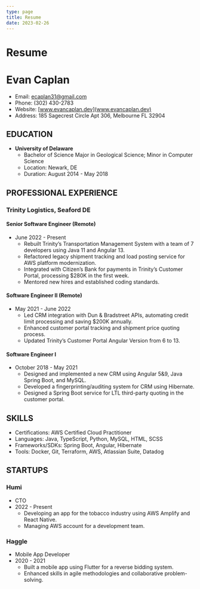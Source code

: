 ```yaml
---
type: page
title: Resume
date: 2023-02-26
---
```


# Resume
# Evan Caplan
- Email: ecaplan31@gmail.com
- Phone: (302) 430-2783
- Website: [www.evancaplan.dev](www.evancaplan.dev)
- Address: 185 Sagecrest Circle Apt 306, Melbourne FL 32904

## EDUCATION
- **University of Delaware**
  - Bachelor of Science Major in Geological Science; Minor in Computer Science
  - Location: Newark, DE
  - Duration: August 2014 - May 2018

## PROFESSIONAL EXPERIENCE
### Trinity Logistics, Seaford DE

#### Senior Software Engineer (Remote)
- June 2022 - Present
  - Rebuilt Trinity’s Transportation Management System with a team of 7 developers using Java 11 and Angular 13.
  - Refactored legacy shipment tracking and load posting service for AWS platform modernization.
  - Integrated with Citizen’s Bank for payments in Trinity’s Customer Portal, processing $280K in the first week.
  - Mentored new hires and established coding standards.

#### Software Engineer II (Remote)
- May 2021 - June 2022
  - Led CRM integration with Dun & Bradstreet APIs, automating credit limit processing and saving $200K annually.
  - Enhanced customer portal tracking and shipment price quoting process.
  - Updated Trinity’s Customer Portal Angular Version from 6 to 13.

#### Software Engineer I
- October 2018 - May 2021
  - Designed and implemented a new CRM using Angular 5&9, Java Spring Boot, and MySQL.
  - Developed a fingerprinting/auditing system for CRM using Hibernate.
  - Designed a Spring Boot service for LTL third-party quoting in the customer portal.

## SKILLS
- Certifications: AWS Certified Cloud Practitioner
- Languages: Java, TypeScript, Python, MySQL, HTML, SCSS
- Frameworks/SDKs: Spring Boot, Angular, Hibernate
- Tools: Docker, Git, Terraform, AWS, Atlassian Suite, Datadog

## STARTUPS
### Humi
- CTO
- 2022 - Present
  - Developing an app for the tobacco industry using AWS Amplify and React Native.
  - Managing AWS account for a development team.

### Haggle
- Mobile App Developer
- 2020 - 2021
  - Built a mobile app using Flutter for a reverse bidding system.
  - Enhanced skills in agile methodologies and collaborative problem-solving.



